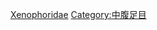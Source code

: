 {{catmore}}
{{commonscat|Xenophoridae}}
[[Category:玉黍螺類|Xenophoridae]]
[[Category:中腹足目|Category:中腹足目]]